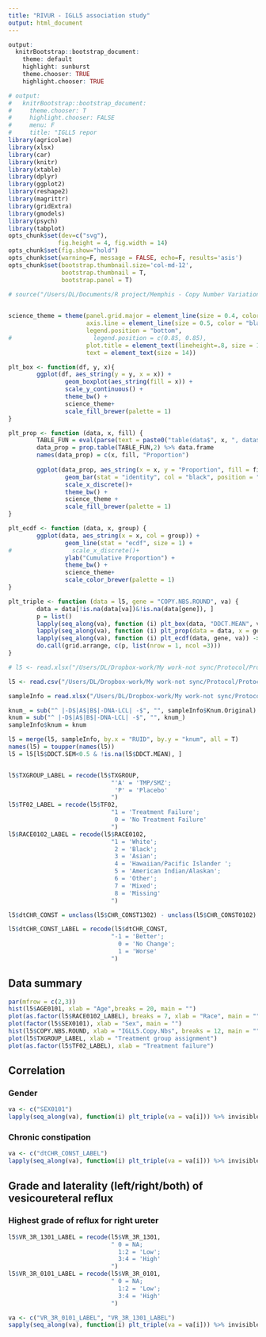 ```yaml
---
title: "RIVUR - IGLL5 association study" 
output: html_document 
---
```


```r
output:
  knitrBootstrap::bootstrap_document:
    theme: default
    highlight: sunburst
    theme.chooser: TRUE
    highlight.chooser: TRUE
```

```r
# output:
#   knitrBootstrap::bootstrap_document:
#     theme.chooser: T
#     highlight.chooser: FALSE
#     menu: F
#     title: "IGLL5 repor
library(agricolae)
library(xlsx)
library(car)
library(knitr)
library(xtable)
library(dplyr)
library(ggplot2)
library(reshape2)
library(magrittr)
library(gridExtra)
library(gmodels)
library(psych)
library(tabplot)
opts_chunk$set(dev=c("svg"), 
              fig.height = 4, fig.width = 14)
opts_chunk$set(fig.show="hold")
opts_chunk$set(warning=F, message = FALSE, echo=F, results='asis')
opts_chunk$set(bootstrap.thumbnail.size='col-md-12', 
               bootstrap.thumbnail = T,
               bootstrap.panel = T)

# source("/Users/DL/Documents/R project/Memphis - Copy Number Variation/Functions/myFunction.R")
 
```

```r
science_theme = theme(panel.grid.major = element_line(size = 0.4, color = "grey"),
                      axis.line = element_line(size = 0.5, color = "black"), 
                      legend.position = "bottom", 
#                       legend.position = c(0.85, 0.85),
                      plot.title = element_text(lineheight=.8, size = 10,  face="bold"),
                      text = element_text(size = 14))  

plt_box <- function(df, y, x){
        ggplot(df, aes_string(y = y, x = x)) +
                geom_boxplot(aes_string(fill = x)) +
                scale_y_continuous() +
                theme_bw() +
                science_theme+
                scale_fill_brewer(palette = 1)
}

plt_prop <- function (data, x, fill) {
        TABLE_FUN = eval(parse(text = paste0("table(data$", x, ", data$", fill, ")"))) 
        data_prop = prop.table(TABLE_FUN,2) %>% data.frame
        names(data_prop) = c(x, fill, "Proportion")
        
        ggplot(data_prop, aes_string(x = x, y = "Proportion", fill = fill))+
                geom_bar(stat = "identity", col = "black", position = "dodge")+
                scale_x_discrete()+
                theme_bw() + 
                science_theme +
                scale_fill_brewer(palette = 1)
}

plt_ecdf <- function (data, x, group) {
        ggplot(data, aes_string(x = x, col = group)) + 
                geom_line(stat = "ecdf", size = 1) +
#                 scale_x_discrete()+
                ylab("Cumulative Proportion") +
                theme_bw() + 
                science_theme+
                scale_color_brewer(palette = 1)
}

plt_triple <- function (data = l5, gene = "COPY.NBS.ROUND", va) {
        data = data[!is.na(data[va])&!is.na(data[gene]), ]
        p = list()
        lapply(seq_along(va), function (i) plt_box(data, "DDCT.MEAN", va)) -> p[1]
        lapply(seq_along(va), function (i) plt_prop(data = data, x = gene, fill = va)) -> p[2]
        lapply(seq_along(va), function (i) plt_ecdf(data, gene, va)) -> p[3]
        do.call(grid.arrange, c(p, list(nrow = 1, ncol =3)))
}

```


```r

# l5 <- read.xlsx("/Users/DL/Dropbox-work/My work-not sync/Protocol/Protocol Memphis/RIVUR data/RIVUR Spreadsheets/RV111201 A1A3 and Array Master Factors.xls", sheetIndex = 1, header = T, stringsAsFactors = T) %>% tbl_df

l5 <- read.csv("/Users/DL/Dropbox-work/My work-not sync/Protocol/Protocol Memphis/IGLL5/Raw data/IGLL5-grand_table(cali = J).csv", header = T, stringsAsFactors = T) %>% tbl_df

sampleInfo = read.xlsx("/Users/DL/Dropbox-work/My work-not sync/Protocol/Protocol Memphis/RIVUR data/RIVUR Spreadsheets/RV111201 A1A3.xls", sheetIndex = 1, header = T, stringsAsFactors = T) %>% tbl_df

knum_ = sub("^ |-D$|A$|B$|-DNA-LCL| -$", "", sampleInfo$Knum.Original)
knum = sub("^ |-D$|A$|B$|-DNA-LCL| -$", "", knum_)
sampleInfo$knum = knum

l5 = merge(l5, sampleInfo, by.x = "RUID", by.y = "knum", all = T)
names(l5) = toupper(names(l5))
l5 = l5[l5$DDCT.SEM<0.5 & !is.na(l5$DDCT.MEAN), ]


l5$TXGROUP_LABEL = recode(l5$TXGROUP, 
                             "'A' = 'TMP/SMZ'; 
                              'P' = 'Placebo'
                             ")
l5$TF02_LABEL = recode(l5$TF02, 
                             "1 = 'Treatment Failure'; 
                              0 = 'No Treatment Failure'
                             ")
l5$RACE0102_LABEL = recode(l5$RACE0102, 
                             "1 = 'White'; 
                              2 = 'Black';
                              3 = 'Asian';
                              4 = 'Hawaiian/Pacific Islander ';
                              5 = 'American Indian/Alaskan';
                              6 = 'Other';
                              7 = 'Mixed';
                              8 = 'Missing'
                             ")

l5$dtCHR_CONST = unclass(l5$CHR_CONST1302) - unclass(l5$CHR_CONST0102)

l5$dtCHR_CONST_LABEL = recode(l5$dtCHR_CONST, 
                             "-1 = 'Better'; 
                               0 = 'No Change';
                               1 = 'Worse'
                             ")

```
## Data summary
```r
par(mfrow = c(2,3))
hist(l5$AGE0101, xlab = "Age",breaks = 20, main = "")
plot(as.factor(l5$RACE0102_LABEL), breaks = 7, xlab = "Race", main = "")
plot(factor(l5$SEX0101), xlab = "Sex", main = "")
hist(l5$COPY.NBS.ROUND, xlab = "IGLL5.Copy.Nbs", breaks = 12, main = "")
plot(l5$TXGROUP_LABEL, xlab = "Treatment group assignment")
plot(as.factor(l5$TF02_LABEL), xlab = "Treatment failure")
```

## Correlation
### Gender
```r
va <- c("SEX0101")
lapply(seq_along(va), function(i) plt_triple(va = va[i])) %>% invisible
```

### Chronic constipation
```r
va <- c("dtCHR_CONST_LABEL")
lapply(seq_along(va), function(i) plt_triple(va = va[i])) %>% invisible
```

## Grade and laterality (left/right/both) of vesicoureteral reflux
### Highest grade of reflux for right ureter
```r
l5$VR_3R_1301_LABEL = recode(l5$VR_3R_1301, 
                             " 0 = NA; 
                               1:2 = 'Low';
                               3:4 = 'High'
                             ")
l5$VR_3R_0101_LABEL = recode(l5$VR_3R_0101, 
                             " 0 = NA; 
                               1:2 = 'Low';
                               3:4 = 'High'
                             ")

va <- c("VR_3R_0101_LABEL", "VR_3R_1301_LABEL")
sapply(seq_along(va), function(i) plt_triple(va = va[i])) %>% invisible


```
